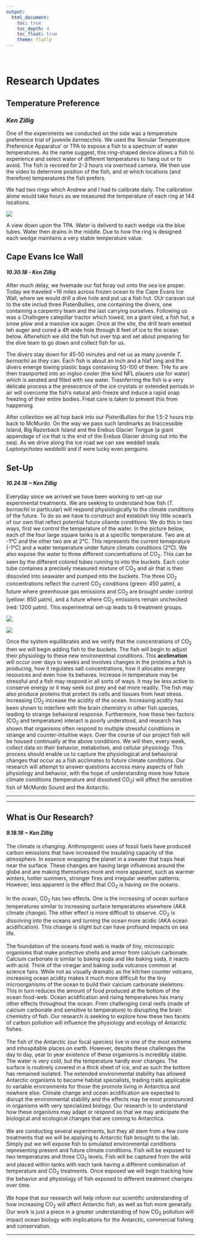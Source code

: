 ```yaml
---
output: 
  html_document:
    toc: true
    toc_depth: 4
    toc_float: true
    theme: flatly
---
```


<br>

# Research Updates

## Temperature Preference
### *Ken Zillig*

One of the experiments we conducted on the side was a temperature preference trial of juvenile *bernacchiis*. We used the 'Annular Temperature Preference Apparatus' or TPA to expose a fish to a spectrum of water temperatures. As the name suggest, this ring-shaped device allows a fish to experience and select water of different temperatures to hang out or to avoid. The fish is recored for 2-3 hours via overhead camera. We then use the video to determine position of the fish, and at which locations (and therefore) temperatures the fish prefers. 

We had two rings which Andrew and I had to calibrate daily. The calibration alone would take hours as we measured the temperature of each ring at 144 locations. 

![](pictures/TPA2.jpg)

A view down upon the TPA. Water is deliverd to each wedge via the blue tubes. Water then drains in the middle. Due to how the ring is designed each wedge maintains a very stable temperature value.

## Cape Evans Ice Wall
#### *10.30.18 - Ken Zillig*

After much delay, we hvemade our fist foray out onto the sea ice proper. Today we traveled ~16 miles across frozen ocean to the Cape Evans Ice Wall, where we would drill a dive hole and put up a fish hut. OUr caravan out to the site includ three PistenBullies, one containing the divers, one containing a carpentry team and the last carrying ourselves. Following us was a Challngere catepillar tractor which towed, on a giant sled, a fish hut, a snow plow and a massive ice auger. Once at the site, the drill team ereeted teh auger and cored a 4ft wide hole through 6 feet of ice to the ocean below. Afterwhich we slid the fish hut over top and set about preparing for the dive team to go down and collect fish for us.

The divers stay down for 45-50 minutes and net us as many juvenile *T. bernachii* as they can. Each fish is about an inch and a hlaf long and the divers emerge towing plastic bags containing 50-100 of them. THe fis are then trasnported into an ingloo cooler (the kind NFL plauers use for water) which is aerated and filled with sea water.  Trasnferring the fish is a very delicate process a the presecence of the ice crystals or extended periods in air will overcome the fish's natural anti-freeze and induce a rapid snap freezing of their entire bodies. Freat care is taken to prevent this from happening. 

After collextion we all hop back into our PistenBullies for the 1.5-2 hours trip back to McMurdo. On the way we pass such landmarks as Inaccessible Island, Big Razorback Island and the Erebus Glacier Tongue (a giant appendage of ice that is the end of the Erebus Glacier driving out into the sea). As we drive along the ice road we can see weddell seals *Leptonychotes weddellii* and if were lucky even penguins.

## Set-Up
#### *10.24.18 ~ Ken Zillig*
Everyday since we arrived we have been working to set-up our experimental treatments. We are seeking to understand how fish (*T. bernachii* in particular) will respond physiologically to the climate conditions of the future. To do so we have to construct and establish tiny little ocean's of our own that reflect potential future cliamte conditions. We do this in two ways, first we control the temperature of the water. In the picture below, each of the four large square tanks is at a specific temperature. Two are at -1°C and the other two are at 2°C. This represents the current temeprature (-1°C) and a water temperature under future climate conditions (2°C). We also expose the water to three different concentrations of CO~2~. This can be seen by the different colored tubes running to into the buckets. Each color tube containes a precisely measured mixture of CO~2~ and air that is then dissovled into seawater and pumped into the buckets. The three CO~2~ concentrations reflect the current CO~2~ conditions (green: 450 µatm), a future where greenhouse gas emissions and CO~2~ are brought under control (yellow: 850 µatm), and a future where CO~2~ emissions remain unchecked (red: 1200 µatm). This experimetnal set-up leads to 6 treatment groups. 


![](pictures/tank set-up 2..jpg)

![](pictures/dive hole.jpg)


Once the system equillibrates and we verify that the concentrations of CO~2~ then we will begin adding fish to the buckets. The fish will begin to adjust their physiology to these new environemtnal conditions. This **acclimation** will occur over days to weeks and involves changes in the proteins a fish is producing, how it regulates salt concentrations, how it allocates energey resources and even how its behaves. Increase in temperature may be stressful and a fish may respond in all sorts of ways. It may be less active to conserve energy or it may seek out prey and eat more readily. The fish may also produce proteins that protect its cells and tissues from heat stress. Increasing CO~2~ increase the acidity of the ocean. Increasing acidity has been shown to interfere with the brain chemistry in other fish species, leading to strange behavioral response. Furthermore, how these two factors (CO~2~ and temperature) interact is poorly understood, and research has shown that organisms often respond to multiple stressful condtiions in strange and counter-intuitive ways. Over the course of our project fish will be housed continually at the above conditions. We will then, every week, collect data on their behavior, metabolism, and cellular physiology. This process should enable us to capture the physiological and behavioral changes that occur as a fish acclimates to future climate conditions. Our research will attempt to answer questions accross many aspects of fish physiology and behavior, with the hope of understanding more how future climate conditions (temperature and dissolved CO~2~) will affect the sensitive fish of McMurdo Sound and the Antarctic.

***

***
## What is Our Research?
####  *9.18.18 ~ Ken Zillig*
The climate is changing. Anthropogenic uses of fossil fuels have produced carbon emissions that have increased the insulating capacity of the atmosphere. In essence wrapping the planet in a sweater that traps heat near the surface. These changes are having large influences around the globe and are making themselves more and more apparent, such as warmer winters, hotter summers, stronger fires and irregular weather patterns. However, less apparent is the effect that CO~2~ is having on the oceans.  
<br>
In the ocean, CO~2~ has two effects. One is the increasing of ocean surface temperatures similar to increasing surface temperatures elsewhere (AKA climate change). The other effect is more difficult to observe. CO~2~ is dissolving into the oceans and turning the ocean more acidic (AKA ocean acidification). This change is slight but can have profound impacts on sea life.  
<br>
The foundation of the oceans food web is made of tiny, microscopic organisms that make protective shells and armor from calcium carbonate. Calcium carbonate is similar to baking soda and like baking soda, it reacts with acid. Think of the vinegar and baking soda volcanos common at science fairs. While not as visually dramatic as the kitchen counter volcano, increasing ocean acidity makes it much more difficult for the tiny microorganisms of the ocean to build their calcium carbonate skeletons. This in turn reduces the amount of food produced at the bottom of the ocean food-web. Ocean acidification and rising temperatures has many other effects throughout the ocean. From challenging coral reefs (made of calcium carbonate and sensitive to temperature) to disrupting the brain chemistry of fish. Our research is seeking to explore how these two facets of carbon pollution will influence the physiology and ecology of Antarctic fishes.  
<br>
The fish of the Antarctic (our focal species) live in one of the most extreme and inhospitable places on earth. However, despite these challenges the day to day, year to year existence of these organisms is incredibly stable. The water is very cold, but the temperature hardly ever changes. The surface is routinely covered in a thick sheet of ice, and as such the bottom has remained isolated. The extended environmental stability has allowed Antarctic organisms to become habitat specialists, trading traits applicable to variable environments for those the promote living in Antarctica and nowhere else. Climate change and ocean acidification are expected to disrupt the environmental stability and the effects may be most pronounced in organisms with very specialized biology. Our research is to understand how these organisms may adapt or respond so that we may anticipate the biological and ecological changes that are coming to Antarctica.  
<br>
We are conducting several experiments, but they all stem from a few core treatments that we will be applying to Antarctic fish brought to the lab. Simply put we will expose fish to simulated environmental conditions representing present and future climate conditions. Fish will be exposed to two temperatures and three CO~2~ levels. Fish will be captured from the wild and placed within tanks with each tank having a different combination of temperature and CO~2~ treatments. Once exposed we will begin tracking how the behavior and physiology of fish exposed to different treatment changes over time.  
<br>
We hope that our research will help inform our scientific understanding of how increasing CO~2~ will affect Antarctic fish, as well as fish more generally. Our work is just a piece in a greater understanding of how CO~2~ pollution will impact ocean biology with implications for the Antarctic, commercial fishing and conservation.  


***



